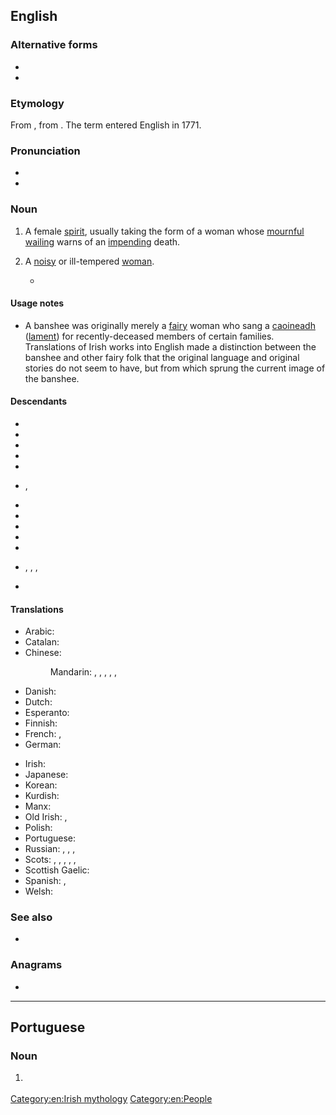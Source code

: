 {{also|Banshee}}
==English==
{{wikipedia}}

===Alternative forms===
* {{alter|en|banshie||dated}}
* {{alter|en|benshee||obsolete}}

===Etymology===
From {{bor|en|ga|bean sí}}, from {{bor|en|sga|ben síde||lit=woman of the fairy mound}}. The term {{m|en||banshee}} entered English in 1771.

===Pronunciation===
* {{audio|en|en-us-banshee.ogg|Audio (US)}}
* {{IPA|en|/bænˈʃiː/|/ˈbænʃiː/}}

===Noun===
{{en-noun}}

# {{lb|en|Irish [[folklore]]}} A female [[spirit]], usually taking the form of a woman whose [[mournful]] [[wailing]] warns of an [[impend]]ing death.
# {{lb|en|derogatory}} A [[noisy]] or ill-tempered [[woman]].
#* {{quote-book|en|year=1936|author=[[w:John T. McIntyre|John Thomas McIntyre]]|title=Steps Going Down|page=15|passage=Where's this old '''banshee''' that runs the place?}}

====Usage notes====
* A banshee was originally merely a [[fairy]] woman who sang a [[caoin|caoineadh]] ([[lament]]) for recently-deceased members of certain families. Translations of Irish works into English made a distinction between the banshee and other fairy folk that the original language and original stories do not seem to have, but from which sprung the current image of the banshee.

====Descendants====
{{rel-top}}
* {{desc|ar|بَانْشِي|bor=1}}
* {{desc|ca|banshee|bor=1}}
* {{desc|nl|banshee|bor=1}}
* {{desc|eo|banŝio|bor=1}}
* {{desc|fi|banshee|bor=1}}
* {{desc|fr|banshee|bor=1}}, {{l|fr|banshie}}
* {{desc|de|Banshee|bor=1}}
* {{desc|ja|バンシー|tr=banshī|bor=1}}
* {{desc|ko|반시|bor=1}}
* {{desc|ku|banşî|bor=1}}
* {{desc|pt|banshee|bor=1}}
* {{desc|ru|ба́нши|bor=1}}, {{l|ru|банши́}}, {{l|ru|ба́ньши}}, {{l|ru|баньши́}}
* {{desc|es|banshee|bor=1}}
{{rel-bottom}}

====Translations====
{{trans-top|in Irish folklore, a female spirit}}
* Arabic: {{t|ar|بَانْشِي|f}}
* Catalan: {{t|ca|banshee|f}}
* Chinese:
*: Mandarin: {{qualifier|no exact term exists}} {{t|cmn|[[報喪]][[女妖]]}}, {{t|cmn|[[报丧]][[女妖]]|tr=bàosāng nǚyāo}}, {{t+|cmn|喪門神|sc=Hani}}, {{t+|cmn|丧门神|tr=sàngménshén|sc=Hani}} {{qualifier|"messenger of death"}}, {{t+|cmn|喪門星|sc=Hani}}, {{t+|cmn|丧门星|tr=sàngménxīng|sc=Hani}} {{qualifier|"messenger of death"}}
* Danish: {{t-needed|da}}
* Dutch: {{t+|nl|banshee|f}}
* Esperanto: {{t|eo|banŝio}}
* Finnish: {{t|fi|banshee}}
* French: {{t+|fr|banshee|f}}, {{t+|fr|banshie|f}}
* German: {{t+|de|Banshee|f}}
{{trans-mid}}
* Irish: {{t|ga|bean sí|f}}
* Japanese: {{t|ja|バンシー|tr=banshī|sc=Jpan}}
* Korean: {{t+|ko|반시|sc=Kore}}
* Kurdish: {{t+|ku|banşî|f}}
* Manx: {{t|gv|ben shee|f}}
* Old Irish: {{t|sga|ben síde|f}}, {{t|sga|baintsíde|f}}
* Polish: {{t|pl|szyszymora|f}}
* Portuguese: {{t|pt|banshee|f}}
* Russian: {{t|ru|ба́нши|f}}, {{t|ru|банши́|f}}, {{t|ru|ба́ньши|f}}, {{t|ru|баньши́|f}}
* Scots: {{t|sco|banshee}}, {{t|sco|banshi}}, {{t|sco|banshie}}, {{t|sco|benshee}}, {{t|sco|benshi}}, {{t|sco|benshie}}
* Scottish Gaelic: {{t|gd|bean-shìdh|f}}
* Spanish: {{t|es|banshee|f}}, {{t|es|La Llorona|f}} {{qualifier|slang}}
* Welsh: {{t|cy|cyhyraeth|f}}
{{trans-bottom}}

===See also===
* {{l|en|sidhe}}

===Anagrams===
* {{anagrams|en|a=abeehns|has-been|shabeen|shebean}}

[[Category:en:Irish mythology]]
[[Category:en:People]]

----

==Portuguese==

===Noun===
{{pt-noun|f}}

# {{lb|pt|Irish folklore}} {{l|en|banshee}} {{gloss|a female spirit who warns of impending death}}